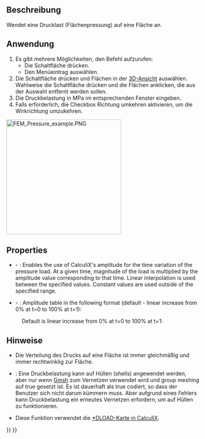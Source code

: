 <languages/>

{{Docnav/de
|[[FEM_ConstraintForce/de|RandbedingungKraft]]
|[[FEM_ConstraintCentrif/de|RandbedingungZentrif]]
|[[FEM_Workbench/de|FEM]]
|IconL=FEM_ConstraintForce.svg
|IconR=FEM_ConstraintCentrif.svg
|IconC=Workbench_FEM.svg
}}

{{GuiCommandContainer|
{{GuiCommand/de
|Name=FEM ConstraintPressure
|Name/de=FEM RandbedingungDruck
|MenuLocation=Modell → Mechanische Randbedingungen und Belastungen → Druckbelastung
|Workbenches=[[FEM_Workbench/de|FEM]]
|SeeAlso=[[FEM_ConstraintForce/de|FEM RandbedingungKraft]]
}}
{{GuiCommandFemInfo/de
|Solvers=CalculiX, Elmer
}}
}}

<span id="Description"></span>
==Beschreibung==

Wendet eine Drucklast (Flächenpressung) auf eine Fläche an.

<span id="Usage"></span>
==Anwendung==

# Es gibt mehrere Möglichkeiten, den Befehl aufzurufen:
#* Die Schaltfläche {{Button|[[Image:FEM_ConstraintPressure.svg|16px]] [[FEM_ConstraintPressure/de|Druckbelastung]]}} drücken.
#* Den Menüeintrag {{MenuCommand|Modell → Mechanische Randbedingungen und Belastungen → [[Image:FEM_ConstraintPressure.svg|16px]] Druckbelastung}} auswählen.
# Die Schaltfläche {{Button|Hinzufügen}} drücken und Flächen in der [[3D_view/de|3D-Ansicht]] auswählen. Wahlweise die Schaltfläche {{Button|Entfernen}} drücken und die Flächen anklicken, die aus der Auswahl entfernt werden sollen.
# Die Druckbelastung in MPa im entsprechenden Fenster eingeben.
# Falls erforderlich, die Checkbox Richtung umkehren aktivieren, um die Wirkrichtung umzukehren.

[[Image:FEM_Pressure_example.PNG|300px]]
{{Caption|Druckbelastung auf einen Zylinder aufgebracht}}

==Properties==

* {{PropertyData|Enable Amplitude}} - {{Version|1.1}}: Enables the use of CalculiX's amplitude for the time variation of the pressure load. At a given time, magnitude of the load is multiplied by the amplitude value corresponding to that time. Linear interpolation is used between the specified values. Constant values are used outside of the specified range.
* {{PropertyData|Amplitude Values}} - {{Version|1.1}}: Amplitude table in the following format (default - linear increase from 0% at t=0 to 100% at t=1):

: {{Code|lang=text|code=
time_1, amplitude_value_1
...
}}

: Default is linear increase from 0% at t=0 to 100% at t=1:

: {{Code|lang=text|code=
0, 0
1, 1
}}

<span id="Notes"></span>
==Hinweise==

* Die Verteilung des Drucks auf eine Fläche ist immer gleichmäßig und immer rechtwinklig zur Fläche.

* {{VersionMinus/de|0.21}}: Eine Druckbelastung kann auf Hüllen (shells) angewendet werden, aber nur wenn [[FEM_MeshGmshFromShape/de|Gmsh]] zum Vernetzen verwendet wird und group meshing auf true gesetzt ist. Es ist dauerhaft als true codiert, so dass der Benutzer sich nicht darum kümmern muss. Aber aufgrund eines Fehlers kann Druckbelastung ein erneutes Vernetzen erfordern, um auf Hüllen zu funktionieren.
* Diese Funktion verwendet die [https://web.mit.edu/calculix_v2.7/CalculiX/ccx_2.7/doc/ccx/node190.html *DLOAD-Karte in CalculiX].


{{Docnav/de
|[[FEM_ConstraintForce/de|RandbedingungKraft]]
|[[FEM_ConstraintCentrif/de|RandbedingungZentrif]]
|[[FEM_Workbench/de|FEM]]
|IconL=FEM_ConstraintForce.svg
|IconR=FEM_ConstraintCentrif.svg
|IconC=Workbench_FEM.svg
}}

{{FEM Tools navi{{#translation:}}}}
{{Userdocnavi{{#translation:}}}}